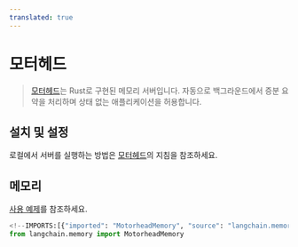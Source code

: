 ```yaml
---
translated: true
---
```


# 모터헤드

>[모터헤드](https://github.com/getmetal/motorhead)는 Rust로 구현된 메모리 서버입니다. 자동으로 백그라운드에서 증분 요약을 처리하며 상태 없는 애플리케이션을 허용합니다.

## 설치 및 설정

로컬에서 서버를 실행하는 방법은 [모터헤드](https://github.com/getmetal/motorhead)의 지침을 참조하세요.

## 메모리

[사용 예제](/docs/integrations/memory/motorhead_memory)를 참조하세요.

```python
<!--IMPORTS:[{"imported": "MotorheadMemory", "source": "langchain.memory", "docs": "https://api.python.langchain.com/en/latest/memory/langchain_community.memory.motorhead_memory.MotorheadMemory.html", "title": "Mot\u00f6rhead"}]-->
from langchain.memory import MotorheadMemory
```
